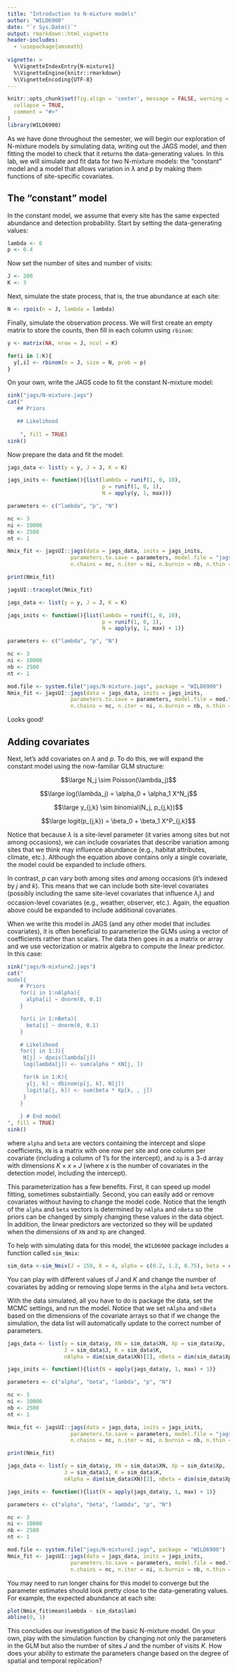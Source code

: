 ```yaml
---
title: "Introduction to N-mixture models"
author: "WILD6900"
date: "`r Sys.Date()`"
output: rmarkdown::html_vignette
header-includes:
  - \usepackage{amsmath}
  
vignette: >
  %\VignetteIndexEntry{N-mixture1}
  %\VignetteEngine{knitr::rmarkdown}
  %\VignetteEncoding{UTF-8}
---
```


```r
knitr::opts_chunk$set(fig.align = 'center', message = FALSE, warning = FALSE,
  collapse = TRUE,
  comment = "#>"
)
library(WILD6900)
```

As we have done throughout the semester, we will begin our exploration of N-mixture models by simulating data, writing out the JAGS model, and then fitting the model to check that it returns the data-generating values. In this lab, we will simulate and fit data for two N-mixture models: the "constant" model and a model that allows variation in $\lambda$ and $p$ by making them functions of site-specific covariates. 

## The "constant" model

In the constant model, we assume that every site has the same expected abundance and detection probability. Start by setting the data-generating values:

```r
lambda <- 6
p <- 0.4
```

Now set the number of sites and number of visits:

```r
J <- 200
K <- 3
```

Next, simulate the state process, that is, the true abundance at each site:

```r
N <- rpois(n = J, lambda = lambda)
```

Finally, simulate the observation process. We will first create an empty matrix to store the counts, then fill in each column using `rbinom`:

```r
y <- matrix(NA, nrow = J, ncol = K)

for(i in 1:K){
  y[,i] <- rbinom(n = J, size = N, prob = p)
}
```

On your own, write the JAGS code to fit the constant N-mixture model:

```r
sink("jags/N-mixture.jags")
cat("
   ## Priors

   ## Likelihood
   
    ", fill = TRUE)
sink()
```


Now prepare the data and fit the model:

```r

jags_data <- list(y = y, J = J, K = K)

jags_inits <- function(){list(lambda = runif(1, 0, 10),
                              p = runif(1, 0, 1),
                              N = apply(y, 1, max))}

parameters <- c("lambda", "p", "N")

nc <- 3
ni <- 10000
nb <- 2500
nt <- 1

Nmix_fit <- jagsUI::jags(data = jags_data, inits = jags_inits,
                    parameters.to.save = parameters, model.file = "jags/N-mixture.jags",
                    n.chains = nc, n.iter = ni, n.burnin = nb, n.thin = nt, parallel = TRUE)

print(Nmix_fit)

jagsUI::traceplot(Nmix_fit)
```

```r

jags_data <- list(y = y, J = J, K = K)

jags_inits <- function(){list(lambda = runif(1, 0, 10),
                              p = runif(1, 0, 1),
                              N = apply(y, 1, max) + 1)}

parameters <- c("lambda", "p", "N")

nc <- 3
ni <- 10000
nb <- 2500
nt <- 1

mod.file <- system.file("jags/N-mixture.jags", package = "WILD6900")
Nmix_fit <- jagsUI::jags(data = jags_data, inits = jags_inits,
                    parameters.to.save = parameters, model.file = mod.file,
                    n.chains = nc, n.iter = ni, n.burnin = nb, n.thin = nt, parallel = TRUE)
```

Looks good! 

## Adding covariates

Next, let's add covariates on $\lambda$ and $p$. To do this, we will expand the constant model using the now-familiar GLM structure:

$$\large N_j \sim Poisson(\lambda_j)$$

$$\large log(\lambda_j) = \alpha_0 + \alpha_1 X^N_j$$

$$\large y_{j,k} \sim binomial(N_j, p_{j,k})$$

$$\large logit(p_{j,k}) = \beta_0 + \beta_1 X^P_{j,k}$$

Notice that because $\lambda$ is a site-level parameter (it varies among sites but not among occasions), we can include covariates that describe variation among sites that we think may influence abundance (e.g., habitat attributes, climate, etc.). Although the equation above contains only a single covariate, the model could be expanded to include others. 

In contrast, $p$ can vary both among sites *and* among occasions (it's indexed by $j$ and $k$). This means that we can include both site-level covariates (possibly including the same site-level covariates that influence $\lambda_j$) and occasion-level covariates (e.g., weather, observer, etc.). Again, the equation above could be expanded to include additional covariates. 

When we write this model in JAGS (and any other model that includes covariates), it is often beneficial to parameterize the GLMs using a vector of coefficients rather than scalars. The data then goes in as a matrix or array and we use vectorization or matrix algebra to compute the linear predictor. In this case:

```r
sink("jags/N-mixture2.jags")
cat("
model{
    # Priors
    for(i in 1:nAlpha){
      alpha[i] ~ dnorm(0, 0.1)
    }

    for(i in 1:nBeta){
      beta[i] ~ dnorm(0, 0.1)
    }

    # Likelihood
    for(j in 1:J){
     N[j] ~ dpois(lambda[j])
     log(lambda[j]) <- sum(alpha * XN[j, ])

     for(k in 1:K){
      y[j, k] ~ dbinom(p[j, k], N[j])
      logit(p[j, k]) <- sum(beta * Xp[k, , j])
     }
    }
    
    } # End model
", fill = TRUE)
sink()
```

where `alpha` and `beta` are vectors containing the intercept and slope coefficients, `XN` is a matrix with one row per site and one column per covariate (including a column of 1's for the intercept), and `Xp` is a 3-d array with dimensions $K \times x \times J$ (where $x$ is the number of covariates in the detection model, including the intercept).  

This parameterization has a few benefits. First, it can speed up model fitting, sometimes substaintially. Second, you can easily add or remove covariates without having to change the model code. Notice that the length of the `alpha` and `beta` vectors is determined by `nAlpha` and `nBeta` so the priors can be changed by simply changing these values in the data object. In addition, the linear predictors are vectorized so they will be updated when the dimensions of `XN` and `Xp` are changed. 

To help with simulating data for this model, the `WILD6900` package includes a function called `sim_Nmix`:

```r
sim_data <-sim_Nmix(J = 150, K = 4, alpha = c(0.2, 1.2, 0.75), beta = c(0.25, -1))
```

You can play with different values of $J$ and $K$ and change the number of covariates by adding or removing slope terms in the `alpha` and `beta` vectors. 

With the data simulated, all you have to do is package the data, set the MCMC settings, and run the model. Notice that we set `nAlpha` and `nBeta` based on the dimensions of the covariate arrays so that if we change the simulation, the data list will automatically update to the correct number of parameters. 

```r
jags_data <- list(y = sim_data$y, XN = sim_data$XN, Xp = sim_data$Xp,
                  J = sim_data$J, K = sim_data$K, 
                  nAlpha = dim(sim_data$XN)[2], nBeta = dim(sim_data$Xp)[2])

jags_inits <- function(){list(N = apply(jags_data$y, 1, max) + 1)}

parameters <- c("alpha", "beta", "lambda", "p", "N")

nc <- 3
ni <- 10000
nb <- 2500
nt <- 1

Nmix_fit <- jagsUI::jags(data = jags_data, inits = jags_inits,
                    parameters.to.save = parameters, model.file = "jags/N-mixture2.jags",
                    n.chains = nc, n.iter = ni, n.burnin = nb, n.thin = nt, parallel = TRUE)

print(Nmix_fit)
```

```r
jags_data <- list(y = sim_data$y, XN = sim_data$XN, Xp = sim_data$Xp,
                  J = sim_data$J, K = sim_data$K, 
                  nAlpha = dim(sim_data$XN)[2], nBeta = dim(sim_data$Xp)[2])

jags_inits <- function(){list(N = apply(jags_data$y, 1, max) + 1)}

parameters <- c("alpha", "beta", "lambda", "p", "N")

nc <- 3
ni <- 10000
nb <- 2500
nt <- 1

mod.file <- system.file("jags/N-mixture2.jags", package = "WILD6900")
Nmix_fit <- jagsUI::jags(data = jags_data, inits = jags_inits,
                    parameters.to.save = parameters, model.file = mod.file,
                    n.chains = nc, n.iter = ni, n.burnin = nb, n.thin = nt, parallel = TRUE)
```

You may need to run longer chains for this model to converge but the parameter estimates should look pretty close to the data-generating values. For example, the expected abundance at each site: 

```r
plot(Nmix_fit$mean$lambda ~ sim_data$lam)
abline(0, 1)
```

This concludes our investigation of the basic N-mixture model. On your own, play with the simulation function by changing not only the parameters in the GLM but also the number of sites $J$ and the number of visits $K$. How does your ability to estimate the parameters change based on the degree of spatial and temporal replication? 
